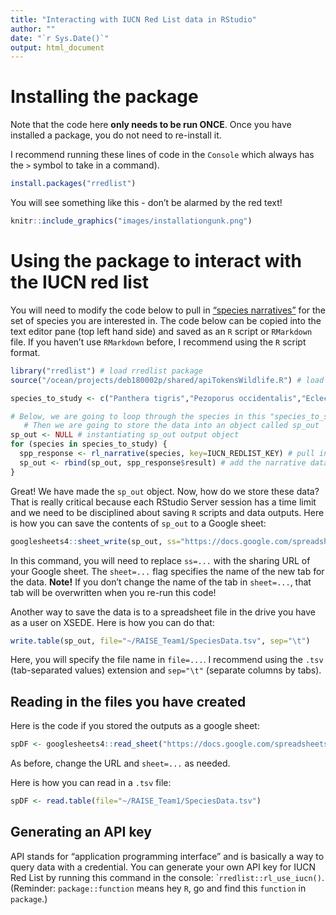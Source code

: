 ```yaml
---
title: "Interacting with IUCN Red List data in RStudio"
author: ""
date: "`r Sys.Date()`"
output: html_document
---
```


# Installing the package

Note that the code here **only needs to be run ONCE**. Once you have installed a package, you do not need to re-install it.

I recommend running these lines of code in the `Console` which always has the `>` symbol to take in a command).

```r
install.packages("rredlist")
```

You will see something like this - don't be alarmed by the red text!

```r
knitr::include_graphics("images/installationgunk.png")
```

# Using the package to interact with the IUCN red list

You will need to modify the code below to pull in ["species narratives"](https://apiv3.iucnredlist.org/api/v3/docs#species-narrative-name) for the set of species you are interested in. The code below can be copied into the text editor pane (top left hand side) and saved as an `R` script or `RMarkdown` file. If you haven't use `RMarkdown` before, I recommend using the `R` script format.

```r
library("rredlist") # load rredlist package
source("/ocean/projects/deb180002p/shared/apiTokensWildlife.R") # load in an API key - this is a temporary solution - longer term, I recommend generating your own key.

species_to_study <- c("Panthera tigris","Pezoporus occidentalis","Eclectus roratus") # providing a vector with several species of interest - replace these names with the ones you are interested in

# Below, we are going to loop through the species in this "species_to_study" vector and pull in their IUCN narrative data using a "for loop"
   # Then we are going to store the data into an object called sp_out
sp_out <- NULL # instantiating sp_out output object
for (species in species_to_study) { 
  spp_response <- rl_narrative(species, key=IUCN_REDLIST_KEY) # pull in the species narrative
  sp_out <- rbind(sp_out, spp_response$result) # add the narrative data to the sp_out object, row by row.
}
```

Great! We have made the `sp_out` object. Now, how do we store these data? That is really critical because each RStudio Server session has a time limit and we need to be disciplined about saving `R` scripts and data outputs. Here is how you can save the contents of `sp_out` to a Google sheet:

```r
googlesheets4::sheet_write(sp_out, ss="https://docs.google.com/spreadsheets/d/1b45m-SKU8Es4Kd9KxEkxNBqsOPrBJw31zMONKW6ypRc/edit?usp=sharing",sheet="spOutInitial")
```

In this command, you will need to replace `ss=...` with the sharing URL of your Google sheet. The `sheet=...` flag specifies the name of the new tab for the data. **Note!** If you don't change the name of the tab in `sheet=...`, that tab will be overwritten when you re-run this code!

Another way to save the data is to a spreadsheet file in the drive you have as a user on XSEDE. Here is how you can do that:

```r
write.table(sp_out, file="~/RAISE_Team1/SpeciesData.tsv", sep="\t")
```

Here, you will specify the file name in `file=...`. I recommend using the `.tsv` (tab-separated values) extension and `sep="\t"` (separate columns by tabs).

## Reading in the files you have created

Here is the code if you stored the outputs as a google sheet:

```r
spDF <- googlesheets4::read_sheet("https://docs.google.com/spreadsheets/d/1b45m-SKU8Es4Kd9KxEkxNBqsOPrBJw31zMONKW6ypRc/edit?usp=sharing",sheet="spOutInitial")
```

As before, change the URL and `sheet=...` as needed.

Here is how you can read in a `.tsv` file:

```r
spDF <- read.table(file="~/RAISE_Team1/SpeciesData.tsv")
```

## Generating an API key

API stands for "application programming interface" and is basically a way to query data with a credential. You can generate your own API key for IUCN Red List by running this command in the console: ``rredlist::rl_use_iucn()`. (Reminder: `package::function` means hey `R`, go and find this `function` in `package`.)
